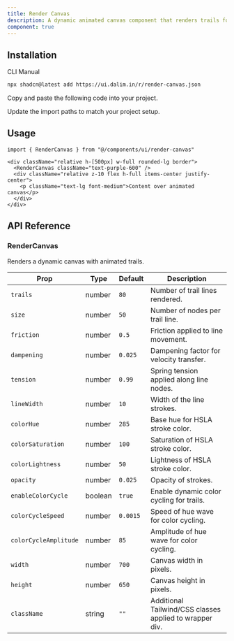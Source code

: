 ```yaml
---
title: Render Canvas
description: A dynamic animated canvas component that renders trails following the cursor with configurable physics and color cycling.
component: true
---
```


<ComponentPreview
  name="render-canvas-default"
  className="[&_.preview>[data-orientation=vertical]]:sm:max-w-[90%] **:[.preview]:min-h-[500px]"
  description="A customizable animated canvas background."
  align="start"
/>

<ComponentPreview
  name="render-canvas-custom"
  className="[&_.preview>[data-orientation=vertical]]:sm:max-w-[90%] **:[.preview]:min-h-[500px]"
  description="A customizable animated canvas background."
  align="start"
/>

## Installation

<CodeTabs>

<TabsList>
  <TabsTrigger value="cli">CLI</TabsTrigger>
  <TabsTrigger value="manual">Manual</TabsTrigger>
</TabsList>

<TabsContent value="cli">

```bash
npx shadcn@latest add https://ui.dalim.in/r/render-canvas.json
```

</TabsContent> <TabsContent value="manual"> <Steps>

<Step>Copy and paste the following code into your project.</Step>

<ComponentSource name="render-canvas" title="components/ui/render-canvas.tsx" />

<Step>Update the import paths to match your project setup.</Step>

</Steps> </TabsContent> </CodeTabs>

## Usage

```tsx  
import { RenderCanvas } from "@/components/ui/render-canvas"
```

```tsx showLineNumbers
<div className="relative h-[500px] w-full rounded-lg border">
  <RenderCanvas className="text-purple-600" />
  <div className="relative z-10 flex h-full items-center justify-center">
    <p className="text-lg font-medium">Content over animated canvas</p>
  </div>
</div>
```
## API Reference

### RenderCanvas

Renders a dynamic canvas with animated trails.

| Prop                  | Type     | Default | Description |
|----------------------|----------|---------|-------------|
| `trails`             | number   | `80`    | Number of trail lines rendered. |
| `size`               | number   | `50`    | Number of nodes per trail line. |
| `friction`           | number   | `0.5`   | Friction applied to line movement. |
| `dampening`          | number   | `0.025` | Dampening factor for velocity transfer. |
| `tension`            | number   | `0.99`  | Spring tension applied along line nodes. |
| `lineWidth`          | number   | `10`    | Width of the line strokes. |
| `colorHue`           | number   | `285`   | Base hue for HSLA stroke color. |
| `colorSaturation`    | number   | `100`   | Saturation of HSLA stroke color. |
| `colorLightness`     | number   | `50`    | Lightness of HSLA stroke color. |
| `opacity`            | number   | `0.025` | Opacity of strokes. |
| `enableColorCycle`   | boolean  | `true`  | Enable dynamic color cycling for trails. |
| `colorCycleSpeed`    | number   | `0.0015`| Speed of hue wave for color cycling. |
| `colorCycleAmplitude`| number   | `85`    | Amplitude of hue wave for color cycling. |
| `width`              | number   | `700`   | Canvas width in pixels. |
| `height`             | number   | `650`   | Canvas height in pixels. |
| `className`          | string   | `""`    | Additional Tailwind/CSS classes applied to wrapper div. |
